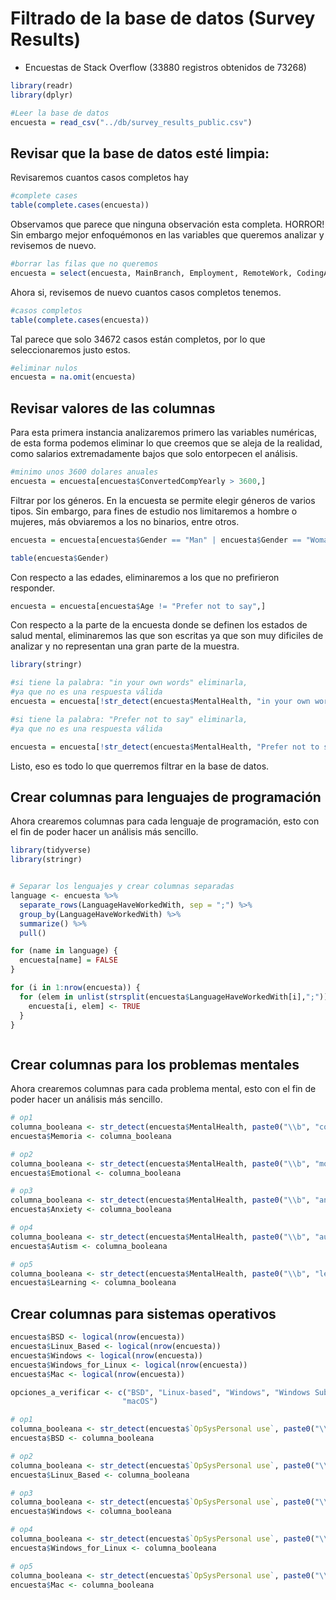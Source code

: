 # Filtrado de la base de datos (Survey Results)

-   Encuestas de Stack Overflow (33880 registros obtenidos de 73268)

```r
library(readr)
library(dplyr)

#Leer la base de datos
encuesta = read_csv("../db/survey_results_public.csv")

```

## Revisar que la base de datos esté limpia:

Revisaremos cuantos casos completos hay

```r

#complete cases
table(complete.cases(encuesta))
```

Observamos que parece que ninguna observación esta completa. HORROR! Sin embargo mejor enfoquémonos en las variables que queremos analizar y revisemos de nuevo.

```r

#borrar las filas que no queremos
encuesta = select(encuesta, MainBranch, Employment, RemoteWork, CodingActivities, DevType, Country, EdLevel, Currency, ConvertedCompYearly, MentalHealth, Ethnicity, Gender, Age, `OpSysPersonal use`, `OpSysProfessional use`, LanguageHaveWorkedWith)

```

Ahora si, revisemos de nuevo cuantos casos completos tenemos.

```r
#casos completos
table(complete.cases(encuesta))
```

Tal parece que solo 34672 casos están completos, por lo que seleccionaremos justo estos.

```r
#eliminar nulos
encuesta = na.omit(encuesta)
```

## Revisar valores de las columnas

Para esta primera instancia analizaremos primero las variables numéricas, de esta forma podemos eliminar lo que creemos que se aleja de la realidad, como salarios extremadamente bajos que solo entorpecen el análisis.

```r
#minimo unos 3600 dolares anuales
encuesta = encuesta[encuesta$ConvertedCompYearly > 3600,]
```

Filtrar por los géneros. En la encuesta se permite elegir géneros de varios tipos. Sin embargo, para fines de estudio nos limitaremos a hombre o mujeres, más obviaremos a los no binarios, entre otros.

```r
encuesta = encuesta[encuesta$Gender == "Man" | encuesta$Gender == "Woman",]

table(encuesta$Gender)
```

Con respecto a las edades, eliminaremos a los que no prefirieron responder.

```r
encuesta = encuesta[encuesta$Age != "Prefer not to say",]
```

Con respecto a la parte de la encuesta donde se definen los estados de salud mental, eliminaremos las que son escritas ya que son muy dificiles de analizar y no representan una gran parte de la muestra.

```r
library(stringr)

#si tiene la palabra: "in your own words" eliminarla,
#ya que no es una respuesta válida
encuesta = encuesta[!str_detect(encuesta$MentalHealth, "in your own words"),]

#si tiene la palabra: "Prefer not to say" eliminarla,
#ya que no es una respuesta válida

encuesta = encuesta[!str_detect(encuesta$MentalHealth, "Prefer not to say"),]


```

Listo, eso es todo lo que querremos filtrar en la base de datos.

## Crear columnas para lenguajes de programación

Ahora crearemos columnas para cada lenguaje de programación, esto con el fin de poder hacer un análisis más sencillo.

```r
library(tidyverse)
library(stringr)


# Separar los lenguajes y crear columnas separadas
language <- encuesta %>%
  separate_rows(LanguageHaveWorkedWith, sep = ";") %>%
  group_by(LanguageHaveWorkedWith) %>%
  summarize() %>%
  pull()

for (name in language) {
  encuesta[name] = FALSE
}

for (i in 1:nrow(encuesta)) {
  for (elem in unlist(strsplit(encuesta$LanguageHaveWorkedWith[i],";"))){
    encuesta[i, elem] <- TRUE
  }
}



```

## Crear columnas para los problemas mentales

Ahora crearemos columnas para cada problema mental, esto con el fin de poder hacer un análisis más sencillo.

```r

# op1
columna_booleana <- str_detect(encuesta$MentalHealth, paste0("\\b", "concentration", "\\b"))
encuesta$Memoria <- columna_booleana

# op2
columna_booleana <- str_detect(encuesta$MentalHealth, paste0("\\b", "mood", "\\b"))
encuesta$Emotional <- columna_booleana

# op3
columna_booleana <- str_detect(encuesta$MentalHealth, paste0("\\b", "anxiety", "\\b"))
encuesta$Anxiety <- columna_booleana

# op4
columna_booleana <- str_detect(encuesta$MentalHealth, paste0("\\b", "autism", "\\b"))
encuesta$Autism <- columna_booleana

# op5
columna_booleana <- str_detect(encuesta$MentalHealth, paste0("\\b", "learning", "\\b"))
encuesta$Learning <- columna_booleana
```

## Crear columnas para sistemas operativos

```r
encuesta$BSD <- logical(nrow(encuesta))
encuesta$Linux_Based <- logical(nrow(encuesta))
encuesta$Windows <- logical(nrow(encuesta))
encuesta$Windows_for_Linux <- logical(nrow(encuesta))
encuesta$Mac <- logical(nrow(encuesta))

opciones_a_verificar <- c("BSD", "Linux-based", "Windows", "Windows Subsystem for Linux (WSL)",
                         "macOS")

# op1
columna_booleana <- str_detect(encuesta$`OpSysPersonal use`, paste0("\\b", "BSD", "\\b"))
encuesta$BSD <- columna_booleana

# op2
columna_booleana <- str_detect(encuesta$`OpSysPersonal use`, paste0("\\b", "based", "\\b"))
encuesta$Linux_Based <- columna_booleana

# op3
columna_booleana <- str_detect(encuesta$`OpSysPersonal use`, paste0("\\b", "Windows", "\\b"))
encuesta$Windows <- columna_booleana

# op4
columna_booleana <- str_detect(encuesta$`OpSysPersonal use`, paste0("\\b", "Subsystem", "\\b"))
encuesta$Windows_for_Linux <- columna_booleana

# op5
columna_booleana <- str_detect(encuesta$`OpSysPersonal use`, paste0("\\b", "macOS", "\\b"))
encuesta$Mac <- columna_booleana
```
